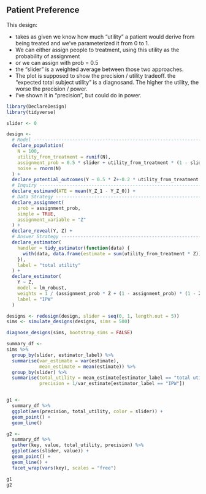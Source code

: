 ## Patient Preference

This design:

- takes as given we know how much "utility" a patient would derive from being treated and we've parameterized it from 0 to 1.
- We can either assign people to treatment, using this utility as the probability of assignment
- or we can assign with prob = 0.5
- the "slider" is a weighted average between those two approaches.
- The plot is supposed to show the precision / utility tradeoff.  the "expected total subject utility" is a diagnosand. The higher the utility, the worse the precision / power.
- I've shown it in "precision", but could do in power.

```r
library(DeclareDesign)
library(tidyverse)

slider <- 0

design <-
  # Model -------------------------------------------------------------------
  declare_population(
    N = 100,
    utility_from_treatment = runif(N),
    assignment_prob = 0.5 * slider + utility_from_treatment * (1 - slider),
    noise = rnorm(N)
  ) +
  declare_potential_outcomes(Y ~ 0.5 * Z+-0.2 * utility_from_treatment * Z + utility_from_treatment + noise) +
  # Inquiry -----------------------------------------------------------------
  declare_estimand(ATE = mean(Y_Z_1 - Y_Z_0)) +
  # Data Strategy -----------------------------------------------------------
  declare_assignment(
    prob = assignment_prob,
    simple = TRUE,
    assignment_variable = "Z"
  ) +
  declare_reveal(Y, Z) +
  # Answer Strategy ---------------------------------------------------------
  declare_estimator(
    handler = tidy_estimator(function(data) {
      with(data, data.frame(estimate = sum(utility_from_treatment * Z)))
    }),
    label = "total utility"
  ) +
  declare_estimator(
    Y ~ Z,
    model = lm_robust,
    weights = 1 / (assignment_prob * Z + (1 - assignment_prob) * (1 - Z)),
    label = "IPW"
  )

designs <- redesign(design, slider = seq(0, 1, length.out = 5))
sims <- simulate_designs(designs, sims = 500)

diagnose_designs(sims, bootstrap_sims = FALSE)

summary_df <- 
sims %>%
  group_by(slider, estimator_label) %>%
  summarise(var_estimate = var(estimate),
            mean_estimate = mean(estimate)) %>%
  group_by(slider) %>%
  summarise(total_utility = mean_estimate[estimator_label == "total utility"],
            precision = 1/var_estimate[estimator_label == "IPW"])


g1 <-
  summary_df %>%
  ggplot(aes(precision, total_utility, color = slider)) +
  geom_point() +
  geom_line()

g2 <-
  summary_df %>%
  gather(key, value, total_utility, precision) %>%
  ggplot(aes(slider, value)) +
  geom_point() +
  geom_line() +
  facet_wrap(vars(key), scales = "free")

g1
g2
```

